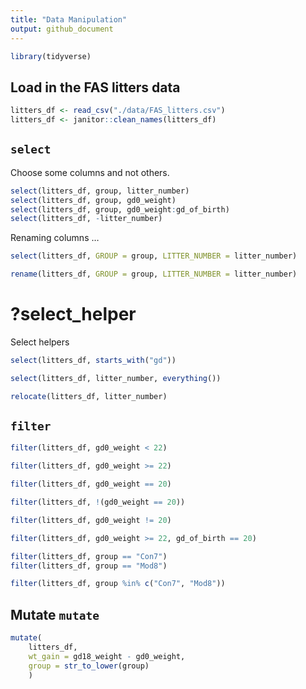 ```yaml
---
title: "Data Manipulation"
output: github_document
---
```


```r
library(tidyverse)
```

## Load in the FAS litters data

```r
litters_df <- read_csv("./data/FAS_litters.csv")
litters_df <- janitor::clean_names(litters_df)
```

## `select`

Choose some columns and not others.

```r
select(litters_df, group, litter_number)
select(litters_df, group, gd0_weight)
select(litters_df, group, gd0_weight:gd_of_birth)
select(litters_df, -litter_number)
```

Renaming columns ...

```r
select(litters_df, GROUP = group, LITTER_NUMBER = litter_number)
```

```r
rename(litters_df, GROUP = group, LITTER_NUMBER = litter_number)
```

# ?select_helper

Select helpers
```r
select(litters_df, starts_with("gd"))
```

```r
select(litters_df, litter_number, everything())
```

```r
relocate(litters_df, litter_number)
```

## `filter`

```r
filter(litters_df, gd0_weight < 22)
```

```r
filter(litters_df, gd0_weight >= 22)
```

```r
filter(litters_df, gd0_weight == 20)
```

```r
filter(litters_df, !(gd0_weight == 20))
```

```r
filter(litters_df, gd0_weight != 20)
```

```r
filter(litters_df, gd0_weight >= 22, gd_of_birth == 20)
```
```r
filter(litters_df, group == "Con7")
filter(litters_df, group == "Mod8")
```
```r
filter(litters_df, group %in% c("Con7", "Mod8"))
```

## Mutate `mutate`

```r
mutate(
    litters_df, 
    wt_gain = gd18_weight - gd0_weight, 
    group = str_to_lower(group)
    )
```





